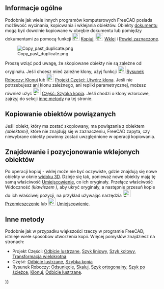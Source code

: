 <languages/>
{{TOCright}}

==Informacje ogólne==

Podobnie jak wiele innych programów komputerowych FreeCAD posiada możliwość wycinania, kopiowania i wklejania obiektów. Obiekty [[Document_structure/pl|dokumentu]] mogą być dowolnie kopiowane w obrębie dokumentu lub pomiędzy dokumentami za pomocą funkcji [[Image:Std_Copy.svg|24px]] [[Std_Copy/pl|Kopiuj]], [[Image:Std_Paste.svg|24px]] [[Std_Paste/pl|Wklej]] i [[Std_DuplicateSelection/pl|Powiel zaznaczone]]. 

[[File:Copy_past_duplicate.png|center]]

Proszę wziąć pod uwagę, że skopiowane obiekty nie są zależne od oryginału. Jeśli chcesz mieć zależne klony, użyj funkcji [[Image:Draft_Clone.svg|24px]] [[Draft_Clone/pl|Rysunek Roboczy: Klonuj]] lub [[Image:PartDesign_Clone.svg|24px]] [[PartDesign_Clone/pl|Projekt Części: Utwórz klona]]. Jeśli nie potrzebujesz ani klonu zależnego, ani repliki parametrycznej, możesz również użyć [[Image:Part_SimpleCopy.svg|24px]] [[Part_SimpleCopy/pl|Część: Szybka kopia]]. Jeśli chodzi o klony wzorcowe, zajrzyj do sekcji [[Copying_Objects/pl#Inne_metody|inne metody]] na tej stronie.

==Kopiowanie obiektów powiązanych==

Jeśli obiekt, który ma zostać skopiowany, ma powiązania z obiektem ''(obiektami)'', które nie znajdują się w zaznaczeniu, FreeCAD zapyta, czy niewybrane obiekty powinny zostać uwzględnione w operacji kopiowania.

==Znajdowanie i pozycjonowanie wklejonych obiektów==

Po operacji kopiuj - wklej może nie być oczywiste, gdzie znajdują się nowe obiekty w oknie [[3D_view/pl|widoku 3D]]. Dzieje się tak, ponieważ nowe obiekty mają tę samą właściwość [[Placement/pl|Umiejscowienie]], co ich oryginały. Przełącz właściwość Widoczność ''(klawiszem {{KEY|Spacja}})'', aby ukryć oryginały, a następnie przesuń kopie do ich właściwej pozycji, na przykład używając narzędzia [[Image:Std_TransformManip.svg|24px]] [[Std_TransformManip/pl|Przemieszczenie]] lub [[Image:Std_Placement.svg|24px]] [[Std_Placement/pl|Umiejscowienie]].

==Inne metody==

Podobnie jak w przypadku większości rzeczy w programie FreeCAD, istnieje wiele sposobów utworzenia kopii. Więcej pomysłów znajdziesz na stronach: 
* Projekt Części: [[PartDesign_Mirrored/pl|Odbicie lustrzane]], [[PartDesign_LinearPattern/pl|Szyk liniowy]], [[PartDesign_PolarPattern/pl|Szyk kołowy]], [[PartDesign_MultiTransform/pl|Transformacja wielokrotna]]
* Część: [[Part_Mirror/pl|Odbicie lustrzane]], [[Part_SimpleCopy/pl|Szybka kopia]]
* Rysunek Roboczy: [[Draft_Offset/pl|Odsunięcie]], [[Draft_Scale/pl|Skaluj]], [[Draft_OrthoArray/pl|Szyk ortogonalny]], [[Draft_PathArray/pl|Szyk po ścieżce]], [[Draft_Clone/pl|Klonuj]], [[Draft_Mirror/pl|Odbicie lustrzane]].


{{Userdocnavi{{#translation:}}}}